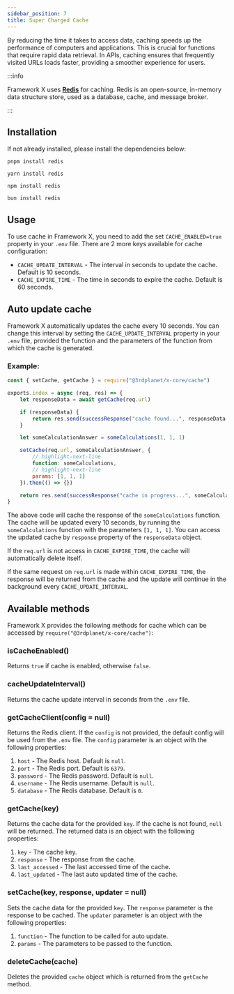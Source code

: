 ```yaml
---
sidebar_position: 7
title: Super Charged Cache
---
```



By reducing the time it takes to access data, caching speeds up the performance of computers and applications. This is crucial for functions that require rapid data retrieval. In APIs, caching ensures that frequently visited URLs loads faster, providing a smoother experience for users.

:::info

Framework X uses **[Redis](https://www.npmjs.com/package/redis)** for caching. Redis is an open-source, in-memory data structure store, used as a database, cache, and message broker.

:::

## Installation

If not already installed, please install the dependencies below:

<Tabs>
<TabItem value="pnpm" label="pnpm">

    pnpm install redis

</TabItem>
<TabItem value="yarn" label="yarn">

    yarn install redis

</TabItem>
<TabItem value="npm" label="npm">

    npm install redis

</TabItem>
<TabItem value="bun" label="bun">

    bun install redis

</TabItem>
</Tabs>

## Usage

To use cache in Framework X, you need to add the set `CACHE_ENABLED=true` property in your `.env` file.
There are 2 more keys available for cache configuration:

-   `CACHE_UPDATE_INTERVAL` - The interval in seconds to update the cache. Default is 10 seconds.
-   `CACHE_EXPIRE_TIME` - The time in seconds to expire the cache. Default is 60 seconds.

## Auto update cache

Framework X automatically updates the cache every 10 seconds. You can change this interval by setting the `CACHE_UPDATE_INTERVAL` property in your `.env` file, provided the function and the parameters of the function from which the cache is generated.

### Example:

```js
const { setCache, getCache } = require("@3rdplanet/x-core/cache")

exports.index = async (req, res) => {
    let responseData = await getCache(req.url)

    if (responseData) {
        return res.send(successResponse("cache found...", responseData.response))
    }

    let someCalculationAnswer = someCalculations(1, 1, 1)

    setCache(req.url, someCalculationAnswer, {
        // highlight-next-line
        function: someCalculations,
        // highlight-next-line
        params: [1, 1, 1]
    }).then(() => {})

    return res.send(successResponse("cache in progress...", someCalculationAnswer))
}
```

The above code will cache the response of the `someCalculations` function. The cache will be updated every 10 seconds, by running the `someCalculations` function with the parameters `[1, 1, 1]`. You can access the updated cache by `response` property of the `responseData` object.

If the `req.url` is not access in `CACHE_EXPIRE_TIME`, the cache will automatically delete itself.

If the same request on `req.url` is made within `CACHE_EXPIRE_TIME`, the response will be returned from the cache and the update will continue in the background every `CACHE_UPDATE_INTERVAL`.

## Available methods

Framework X provides the following methods for cache which can be accessed by `require("@3rdplanet/x-core/cache")`:

### isCacheEnabled()

Returns `true` if cache is enabled, otherwise `false`.

### cacheUpdateInterval()

Returns the cache update interval in seconds from the `.env` file.

### getCacheClient(config = null)

Returns the Redis client. If the `config` is not provided, the default config will be used from the `.env` file. The `config` parameter is an object with the following properties:

1. `host` - The Redis host. Default is `null`.
2. `port` - The Redis port. Default is `6379`.
3. `password` - The Redis password. Default is `null`.
4. `username` - The Redis username. Default is `null`.
5. `database` - The Redis database. Default is `0`.

### getCache(key)

Returns the cache data for the provided `key`. If the cache is not found, `null` will be returned. The returned data is an object with the following properties:

1. `key` - The cache key.
2. `response` - The response from the cache.
3. `last_accessed` - The last accessed time of the cache.
4. `last_updated` - The last auto updated time of the cache.

### setCache(key, response, updater = null)

Sets the cache data for the provided `key`. The `response` parameter is the response to be cached. The `updater` parameter is an object with the following properties:

1. `function` - The function to be called for auto update.
2. `params` - The parameters to be passed to the function.

### deleteCache(cache)

Deletes the provided `cache` object which is returned from the `getCache` method.

<Support />
